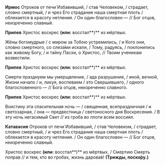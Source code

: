 **Ирмос** Отроков от печи́ Избавивший, / став Человеком, / страдает, словно смертный, / и чрез Его страдание наша смертная плоть / облекается в красоту нетления. / Он один благословен — // Бог отцов, неизреченно славный.

**Припев** Христос воскрес **(или:** восстал**)** из мёртвых.

Жёны богомудрые / с миром за Тобою устремились, / и Кого они, словно смертного, со слеза́ми искали, / Тому, радуясь, / поклонились как живому Богу, / и тайну Пасхи, о Христос, // Твоим ученикам возвестили.

**Припев** Христос воскрес **(или:** восстал**)** из мёртвых.

Смерти празднуем мы умерщвление, / ада разрушение, / иной, вечной, Жизни начало / и, ликуя, воспеваем / это Свершившего, / одного благословенного — // Бога отцов, неизреченно славного.

**Припев** Христос воскрес **(или:** восстал**)** из мёртвых.

Воистину эта спасительная ночь — / священная, всепраздничная / и светозарная, / она — предвестница / светоносного дня Воскресения. / В эту ночь негасимый Свет // из гроба во плоти всем воссиял.

**Катавасия** Отроков от печи́ Избавивший, / став Человеком, / страдает, словно смертный, / и чрез Его страдание наша смертная плоть / облекается в красоту нетления. / Он один благословен — // Бог отцов, неизреченно славный.

Христос воскрес **(или:** восстал**)** из мёртвых, / Смертию Смерть поправ // и тем, кто во гробах, жизнь дарова́в! **(Трижды,	поско́ру.)**

